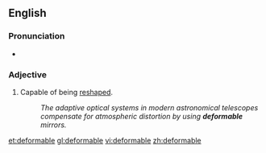 ==English==

===Pronunciation===
* {{a|UK}} {{IPA|[dɪˈfɔː(ɹ)məbəɫ]}}

===Adjective===
{{en-adj}}

# Capable of being [[reshape]]d.
#: ''The adaptive optical systems in modern astronomical telescopes compensate for atmospheric distortion by using '''deformable''' mirrors.''

[[et:deformable]]
[[gl:deformable]]
[[vi:deformable]]
[[zh:deformable]]